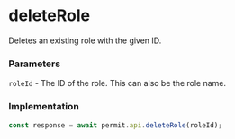 # deleteRole

Deletes an existing role with the given ID.

### Parameters

`roleId` - The ID of the role. This can also be the role name.<br/>

### Implementation

```js
const response = await permit.api.deleteRole(roleId);
```
